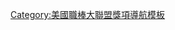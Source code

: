 {{Navbox
|bodyclass=hlist

|name = DHL Delivery Man of the Year Award
|title = [[DHL年度救援王獎]]
|list1 = 
* '''2005''': [[马里安诺·李维拉|李維拉]] 
* '''2006''': [[马里安诺·李维拉|李維拉]] 
* '''2007''': [[喬納森·派柏邦|派柏邦]] 
* '''2008''': [[布莱德·李吉|李吉]] 
* '''2009''': [[马里安诺·李维拉|李維拉]]
* '''2010''': [[希斯·貝爾|貝爾]]
* '''2011''': [[荷西·瓦爾韋德|瓦韋德]]
* '''2012''': [[費南多·羅尼|羅尼]]
* '''2013''': [[克雷格·金布雷爾|金布雷爾]]
}}
<noinclude>

[[Category:美國職棒大聯盟獎項導航模板]]

</noinclude>